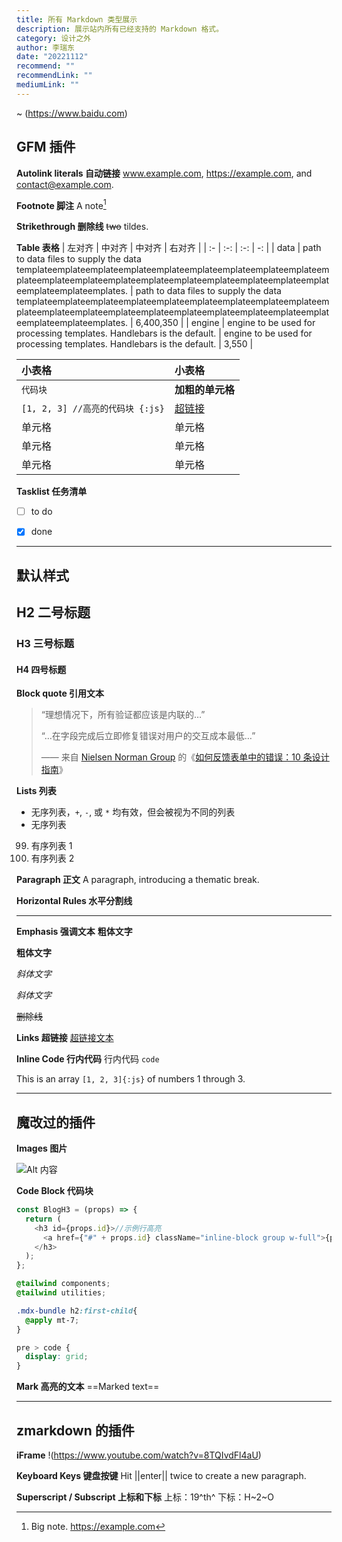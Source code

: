 ```yaml
---
title: 所有 Markdown 类型展示
description: 展示站内所有已经支持的 Markdown 格式。
category: 设计之外
author: 李瑞东
date: "20221112"
recommend: ""
recommendLink: ""
mediumLink: ""
---
```


~ (https://www.baidu.com)

## GFM 插件

**Autolink literals 自动链接**
www.example.com, https://example.com, and contact@example.com.

**Footnote 脚注**
A note[^1]
[^1]: Big note. https://example.com

**Strikethrough 删除线**
~~two~~ tildes.

**Table 表格**
| 左对齐 | 中对齐 | 中对齐 | 右对齐 |
| :- | :-: | :-: | -: |
| data   | path to data files to supply the data templateemplateemplateemplateemplateemplateemplateemplateemplateemplateemplateemplateemplateemplateemplateemplateemplateemplateemplateemplateemplateemplates. | path to data files to supply the data templateemplateemplateemplateemplateemplateemplateemplateemplateemplateemplateemplateemplateemplateemplateemplateemplateemplateemplateemplateemplateemplates. | 6,400,350 |
| engine | engine to be used for processing templates. Handlebars is the default. | engine to be used for processing templates. Handlebars is the default. | 3,550 |

| 小表格 | 小表格 |
| :- | :- |
| `代码块` | **加粗的单元格** |
| `[1, 2, 3] //高亮的代码块 {:js}` | [超链接](https://example.com) |
| 单元格 | 单元格 |
| 单元格 | 单元格 |
| 单元格 | 单元格 |

**Tasklist 任务清单**

* [ ] to do
* [x] done



---

## 默认样式

## H2 二号标题
### H3 三号标题
#### H4 四号标题

**Block quote 引用文本**
> “理想情况下，所有验证都应该是内联的…”
>
> “…在字段完成后立即修复错误对用户的交互成本最低…”
>
> —— 来自 [Nielsen Norman Group](https://www.nngroup.com/) 的《[如何反馈表单中的错误：10 条设计指南](https://www.nngroup.com/articles/errors-forms-design-guidelines/#:~:text=1.%20Aim%20for,had%20completed%20successfully.)》

**Lists 列表**
+ 无序列表，`+`, `-`, 或 `*` 均有效，但会被视为不同的列表
+ 无序列表 

99. 有序列表 1
1. 有序列表 2

**Paragraph 正文**
A paragraph, introducing a thematic break.

**Horizontal Rules 水平分割线**

---


**Emphasis 强调文本**
**粗体文字**

__粗体文字__

*斜体文字*

_斜体文字_

~~删除线~~

**Links 超链接**
[超链接文本](./2020-09-11 "Title 内容")


**Inline Code 行内代码**
行内代码 `code`

This is an array `[1, 2, 3]{:js}` of numbers 1 through 3.

---

## 魔改过的插件

**Images 图片**

![Alt 内容](https://lrdim.oss-cn-shenzhen.aliyuncs.com/updatesimg/2022-11-16.png "Title 内容")

**Code Block 代码块**
``` js title="Name.js" {3-5} /BlogH3/ /props/1 /inline-block/
const BlogH3 = (props) => {
  return (
    <h3 id={props.id}>//示例行高亮
      <a href={"#" + props.id} className="inline-block group w-full">{props.children} <div className="text-blue-700 dark:text-blue-400 hidden group-hover:inline-block align-[-0.125em]"><FiHash /></div></a>
    </h3>
  );
};
```

``` css 
@tailwind components;
@tailwind utilities;

.mdx-bundle h2:first-child{
  @apply mt-7;
}

pre > code {
  display: grid;
}
```

**Mark 高亮的文本**
==Marked text==

---

## zmarkdown 的插件

**iFrame**
!(https://www.youtube.com/watch?v=8TQIvdFl4aU)

**Keyboard Keys 键盘按键**
Hit ||enter|| twice to create a new paragraph.

**Superscript / Subscript 上标和下标**
上标：19^th^
下标：H~2~O